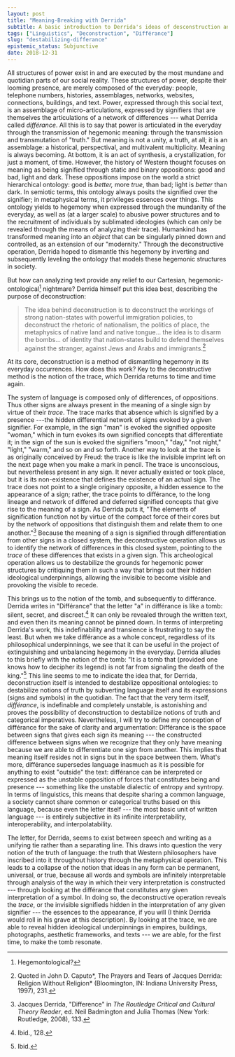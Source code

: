 ```yaml
---
layout: post
title: "Meaning-Breaking with Derrida"
subtitle: A basic introduction to Derrida's ideas of desconstruction and "différance"
tags: ["Linguistics", "Deconstruction", "Différance"]
slug: "destabilizing-differance"
epistemic_status: Subjunctive
date: 2018-12-31
---
```


All structures of power exist in and are executed by the most mundane and quotidian parts of our social reality. These structures of power, despite their looming presence, are merely composed of the everyday: people, telephone numbers, histories, assemblages, networks, websites, connections, buildings, and text. Power, expressed through this social text, is an assemblage of micro-articulations, expressed by signifiers that are themselves the articulations of a network of differences --- what Derrida called *différance*. All this is to say that power is articulated in the everyday through the transmission of hegemonic meaning: through the transmission and transmutation of "truth." But meaning is not a unity, a truth, at all; it is an assemblage: a historical, perspectival, and multivalent multiplicity. Meaning is always becoming. At bottom, it is an act of synthesis, a crystallization, for just a moment, of time. However, the history of Western thought focuses on meaning as being signified through static and binary oppositions: good and bad, light and dark. These oppositions impose on the world a strict hierarchical ontology: good is *better,* more *true*, than bad; light is *better* than dark. In semiotic terms, this ontology always posits the signified over the signifier; in metaphysical terms, it privileges essences over things. This ontology yields to hegemony when expressed through the mundanity of the everyday, as well as (at a larger scale) to abusive power structures and to the recruitment of individuals by sublimated ideologies (which can only be revealed through the means of analyzing their trace). Humankind has transformed meaning into an *object* that can be singularly pinned down and controlled, as an extension of our "modernity." Through the deconstructive operation, Derrida hoped to dismantle this hegemony by inverting and subsequently leveling the ontology that models these hegemonic structures in society.

But how can analyzing text provide any relief to our Cartesian, hegemonic-ontological[^1] nightmare? Derrida himself put this idea best, describing the purpose of deconstruction:

> The idea behind deconstruction is to deconstruct the workings of strong nation-states with powerful immigration policies, to deconstruct the rhetoric of nationalism, the politics of place, the metaphysics of native land and native tongue... the idea is to disarm the bombs... of identity that nation-states build to defend themselves against the stranger, against Jews and Arabs and immigrants.[^2]

At its core, deconstruction is a method of dismantling hegemony in its everyday occurrences. How does this work? Key to the deconstructive method is the notion of the trace, which Derrida returns to time and time again.

The system of language is composed only of differences, of oppositions. Thus other signs are always present in the meaning of a single sign by virtue of their *trace*. The trace marks that absence which is signified by a presence ---the hidden differential network of signs evoked by a given signifier. For example, in the sign "man" is evoked the signified opposite "woman," which in turn evokes its own signified concepts that differentiate it; in the sign of the sun is evoked the signifiers "moon," "day," "not night," "light," "warm," and so on and so forth. Another way to look at the trace is as originally conceived by Freud: the trace is like the invisible imprint left on the next page when you make a mark in pencil. The trace is unconscious, but nevertheless present in any sign. It never actually existed or took place, but it is its non-existence that defines the existence of an actual sign. The trace does not point to a single originary opposite, a hidden essence to the appearance of a sign; rather, the trace points to différance, to the long lineage and network of differed and deferred signified concepts that give rise to the meaning of a sign. As Derrida puts it, "The elements of signification function not by virtue of the compact force of their cores but by the network of oppositions that distinguish them and relate them to one another."[^3] Because the meaning of a sign is signified through differentiation from other signs in a closed system, the deconstructive operation allows us to identify the network of differences in this closed system, pointing to the *trace* of these differences that exists in a given sign. This archeological operation allows us to destabilize the grounds for hegemonic power structures by critiquing them in such a way that brings out their hidden ideological underpinnings, allowing the invisible to become visible and provoking the visible to recede.

This brings us to the notion of the tomb, and subsequently to différance. Derrida writes in "Différance" that the letter "a" in différance is like a tomb: silent, secret, and discreet.[^4] It can only be revealed through the written text, and even then its meaning cannot be pinned down. In terms of interpreting Derrida's work, this indefinability and transience is frustrating to say the least. But when we take différance as a whole concept, regardless of its philosophical underpinnings, we see that it can be useful in the project of extinguishing and unbalancing hegemony in the everyday. Derrida alludes to this briefly with the notion of the tomb: "It is a tomb that (provided one knows how to decipher its legend) is not far from signaling the death of the king."[^5] This line seems to me to indicate the idea that, for Derrida, deconstruction itself is intended to destabilize oppositional ontologies: to destabilize notions of truth by subverting language itself and its expressions (signs and symbols) in the quotidian. The fact that the very term itself, *différance*, is indefinable and completely unstable, is astonishing and proves the possibility of deconstruction to destabilize notions of truth and categorical imperatives. Nevertheless, I will try to define my conception of différance for the sake of clarity and argumentation: Différance is the space between signs that gives each sign its meaning --- the constructed difference between signs when we recognize that they only have meaning because we are able to differentiate one sign from another. This implies that meaning itself resides not in signs but in the space between them. What's more, différance supersedes language inasmuch as it is possible for anything to exist "outside" the text: différance can be interpreted or expressed as the unstable opposition of forces that constitutes being and presence --- something like the unstable dialectic of entropy and syntropy. In terms of linguistics, this means that despite sharing a common language, a society cannot share common or categorical truths based on this language, because even the letter itself --- the most basic unit of written language --- is entirely subjective in its infinite interpretability, interoperability, and interpolatability.

The letter, for Derrida, seems to exist between speech and writing as a unifying tie rather than a separating line. This draws into question the very notion of the truth of language: the truth that Western philosophers have inscribed into it throughout history through the metaphysical operation. This leads to a collapse of the notion that ideas in any form can be permanent, universal, or true, because all words and symbols are infinitely interpretable through analysis of the way in which their very interpretation is constructed --- through looking at the différance that constitutes any given interpretation of a symbol. In doing so, the deconstructive operation reveals the *trace*, or the invisible signifieds hidden in the interpretation of any given signifier --- the essences to the appearance, if you will (I think Derrida would roll in his grave at this description). By looking at the trace, we are able to reveal hidden ideological underpinnings in empires, buildings, photographs, aesthetic frameworks, and texts --- we are able, for the first time, to make the tomb resonate.

[^1]: Hegemontological?

[^2]: Quoted in John D. Caputo*, The Prayers and Tears of Jacques Derrida: Religion Without Religion* (Bloomington, IN: Indiana University Press, 1997), 231.

[^3]: Jacques Derrida, "Difference" in *The Routledge Critical and Cultural Theory Reader*, ed. Neil Badmington and Julia Thomas (New York: Routledge, 2008), 133.

[^4]: Ibid., 128.

[^5]: Ibid.